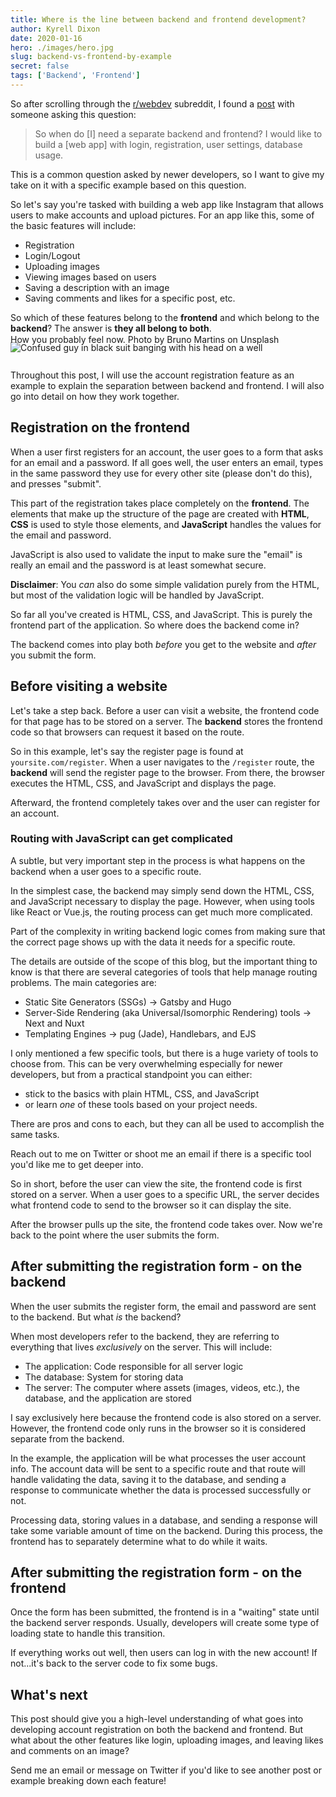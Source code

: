 ```yaml
---
title: Where is the line between backend and frontend development?
author: Kyrell Dixon
date: 2020-01-16
hero: ./images/hero.jpg
slug: backend-vs-frontend-by-example
secret: false
tags: ['Backend', 'Frontend']
---
```


So after scrolling through the [r/webdev](https://www.reddit.com/r/webdev/) subreddit, I found a [post](https://www.reddit.com/r/webdev/comments/enq1jr/explain_the_web_stack_in_lamens_terms_to_a_low/fe3jska/) with someone asking this question:

> So when do [I] need a separate backend and frontend?
> I would like to build a [web app] with login, registration, user settings, database usage.

This is a common question asked by newer developers, so I want to give my take on it with a specific example based on this question.

So let's say you're tasked with building a web app like Instagram that allows users to make accounts and upload pictures.
For an app like this, some of the basic features will include:

* Registration
* Login/Logout
* Uploading images
* Viewing images based on users
* Saving a description with an image
* Saving comments and likes for a specific post, etc.

So which of these features belong to the **frontend** and which belong to the **backend**? The answer is **they all belong to both**.

<div className="Image__Small">
 <img
 src="./images/confused-guy.jpg"
 title="Confused guy"
 alt="Confused guy in black suit banging with his head on a well"
 />
</div>

<figcaption style="margin: -30px 0 40px">How you probably feel now. Photo by Bruno Martins on Unsplash</figcaption>

Throughout this post, I will use the account registration feature as an example to explain the separation between backend and frontend.
I will also go into detail on how they work together.

## Registration on the frontend

When a user first registers for an account, the user goes to a form that asks for an email and a password.
If all goes well, the user enters an email, types in the same password they use for every other site (please don't do this), and presses "submit".

This part of the registration takes place completely on the **frontend**.
The elements that make up the structure of the page are created with **HTML**, **CSS** is used to style those elements, and **JavaScript** handles the values for the email
and password.

JavaScript is also used to validate the input to make sure the "email" is really an email and the password is at least somewhat secure.

**Disclaimer**: You *can* also do some simple validation purely from the HTML, but most of the validation logic will be handled by JavaScript.

So far all you've created is HTML, CSS, and JavaScript. This is purely the frontend part of the application. So where does the backend come in?

The backend comes into play both *before* you get to the website and *after* you submit the form.

## Before visiting a website

Let's take a step back. Before a user can visit a website, the frontend code for that page has to be stored on a server.
The **backend** stores the frontend code so that browsers can request it based on the route.

So in this example, let's say the register page is found at `yoursite.com/register`. When a user navigates to the `/register` route, 
the **backend** will send the register page to the browser. From there, the browser executes the HTML, CSS, and JavaScript and displays the page.

Afterward, the frontend completely takes over and the user can register for an account.

### Routing with JavaScript can get complicated

A subtle, but very important step in the process is what happens on the backend when a user goes to a specific route.

In the simplest case, the backend may simply send down the HTML, CSS, and JavaScript necessary to display the page.
However, when using tools like React or Vue.js, the routing process can get much more complicated.

Part of the complexity in writing backend logic comes from making sure
that the correct page shows up with the data it needs for a specific route.

The details are outside of the scope of this blog, but the important thing to know
is that there are several categories of tools that help manage routing problems. The main categories are:

* Static Site Generators (SSGs) -> Gatsby and Hugo
* Server-Side Rendering (aka Universal/Isomorphic Rendering) tools -> Next and Nuxt
* Templating Engines -> pug (Jade), Handlebars, and EJS

I only mentioned a few specific tools, but there is a huge variety of tools to choose from.
This can be very overwhelming especially for newer developers, but from a practical standpoint you can either:

* stick to the basics with plain HTML, CSS, and JavaScript
* or learn *one* of these tools based on your project needs.

There are pros and cons to each, but they can all be used to accomplish the same tasks.

Reach out to me on Twitter or shoot me an email if there is a specific tool you'd like me to get deeper into.

So in short, before the user can view the site, the frontend code is first stored on a server. When a user goes to a specific URL, the server decides what frontend code to send
to the browser so it can display the site.

After the browser pulls up the site, the frontend code takes over. Now we're back to the point where the user submits the form.

## After submitting the registration form - on the backend

When the user submits the register form, the email and password are sent to the backend. But what *is* the backend?

When most developers refer to the backend, they are referring to everything that lives *exclusively* on the server. This will include:

* The application: Code responsible for all server logic
* The database: System for storing data 
* The server: The computer where assets (images, videos, etc.), the database, and the application are stored

I say exclusively here because the frontend code is also stored on a server.
However, the frontend code only runs in the browser so it is considered separate from the backend.

In the example, the application will be what processes the user account info. The account data will be sent to a specific route and that route will handle validating
the data, saving it to the database, and sending a response to communicate whether the data is processed successfully or not.

Processing data, storing values in a database, and sending a response will take some variable amount of time on the backend.
During this process, the frontend has to separately determine what to do while it waits.

## After submitting the registration form - on the frontend

Once the form has been submitted, the frontend is in a "waiting" state until the backend server responds.
Usually, developers will create some type of loading state to handle this transition.

If everything works out well, then users can log in with the new account! If not...it's back to the server code to fix some bugs.

## What's next

This post should give you a high-level understanding of what goes into developing account registration on both the backend and frontend.
But what about the other features like login, uploading images, and leaving likes and comments on an image?

Send me an email or message on Twitter if you'd like to see another post or example breaking down each feature!

